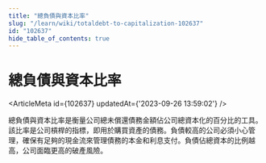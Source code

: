 ```yaml
---
title: "總負債與資本比率"
slug: "/learn/wiki/totaldebt-to-capitalization-102637"
id: "102637"
hide_table_of_contents: true
---
```



# 總負債與資本比率

<ArticleMeta id={102637} updatedAt={'2023-09-26 13:59:02'} />
<div className='border-solid border-b border-t-0 my-4 border-[var(--ifm-color-gray-300)]' />

總負債與資本比率是衡量公司總未償還債務金額佔公司總資本化的百分比的工具。該比率是公司槓桿的指標，即用於購買資產的債務。負債較高的公司必須小心管理，確保有足夠的現金流來管理債務的本金和利息支付。負債佔總資本的比例越高，公司面臨更高的破產風險。

